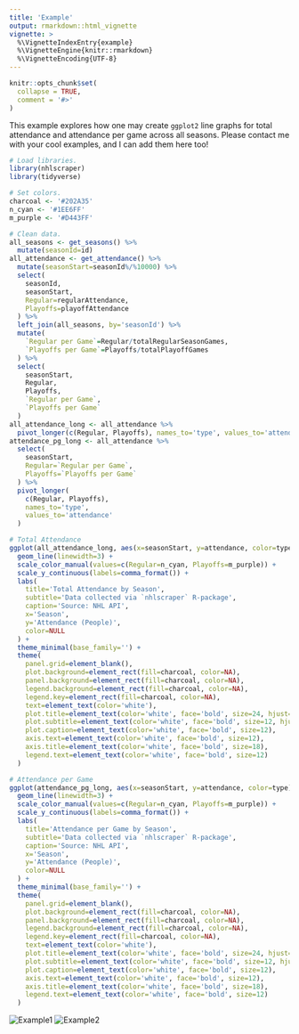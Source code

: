 ```yaml
---
title: 'Example'
output: rmarkdown::html_vignette
vignette: >
  %\VignetteIndexEntry{example}
  %\VignetteEngine{knitr::rmarkdown}
  %\VignetteEncoding{UTF-8}
---
```


```r
knitr::opts_chunk$set(
  collapse = TRUE,
  comment = '#>'
)
```

This example explores how one may create `ggplot2` line graphs for total attendance and attendance per game across all seasons. Please contact me with your cool examples, and I can add them here too!
```r
# Load libraries.
library(nhlscraper)
library(tidyverse)

# Set colors.
charcoal <- '#202A35'
n_cyan <- '#1EE6FF'
m_purple <- '#D443FF'

# Clean data.
all_seasons <- get_seasons() %>% 
  mutate(seasonId=id)
all_attendance <- get_attendance() %>%
  mutate(seasonStart=seasonId%/%10000) %>%
  select(
    seasonId, 
    seasonStart, 
    Regular=regularAttendance, 
    Playoffs=playoffAttendance
  ) %>% 
  left_join(all_seasons, by='seasonId') %>% 
  mutate(
    `Regular per Game`=Regular/totalRegularSeasonGames, 
    `Playoffs per Game`=Playoffs/totalPlayoffGames
  ) %>% 
  select(
    seasonStart, 
    Regular, 
    Playoffs, 
    `Regular per Game`, 
    `Playoffs per Game`
  )
all_attendance_long <- all_attendance %>%
  pivot_longer(c(Regular, Playoffs), names_to='type', values_to='attendance')
attendance_pg_long <- all_attendance %>% 
  select(
    seasonStart, 
    Regular=`Regular per Game`, 
    Playoffs=`Playoffs per Game`
  ) %>% 
  pivot_longer(
    c(Regular, Playoffs), 
    names_to='type', 
    values_to='attendance'
  )

# Total Attendance
ggplot(all_attendance_long, aes(x=seasonStart, y=attendance, color=type)) +
  geom_line(linewidth=3) +
  scale_color_manual(values=c(Regular=n_cyan, Playoffs=m_purple)) +
  scale_y_continuous(labels=comma_format()) +
  labs(
    title='Total Attendance by Season',
    subtitle='Data collected via `nhlscraper` R-package',
    caption='Source: NHL API',
    x='Season',
    y='Attendance (People)',
    color=NULL
  ) +
  theme_minimal(base_family='') +
  theme(
    panel.grid=element_blank(),
    plot.background=element_rect(fill=charcoal, color=NA),
    panel.background=element_rect(fill=charcoal, color=NA),
    legend.background=element_rect(fill=charcoal, color=NA),
    legend.key=element_rect(fill=charcoal, color=NA),
    text=element_text(color='white'),
    plot.title=element_text(color='white', face='bold', size=24, hjust=0.5),
    plot.subtitle=element_text(color='white', face='bold', size=12, hjust=0.5),
    plot.caption=element_text(color='white', face='bold', size=12),
    axis.text=element_text(color='white', face='bold', size=12),
    axis.title=element_text(color='white', face='bold', size=18),
    legend.text=element_text(color='white', face='bold', size=12)
  )

# Attendance per Game
ggplot(attendance_pg_long, aes(x=seasonStart, y=attendance, color=type)) +
  geom_line(linewidth=3) +
  scale_color_manual(values=c(Regular=n_cyan, Playoffs=m_purple)) +
  scale_y_continuous(labels=comma_format()) +
  labs(
    title='Attendance per Game by Season',
    subtitle='Data collected via `nhlscraper` R-package',
    caption='Source: NHL API',
    x='Season',
    y='Attendance (People)',
    color=NULL
  ) +
  theme_minimal(base_family='') +
  theme(
    panel.grid=element_blank(),
    plot.background=element_rect(fill=charcoal, color=NA),
    panel.background=element_rect(fill=charcoal, color=NA),
    legend.background=element_rect(fill=charcoal, color=NA),
    legend.key=element_rect(fill=charcoal, color=NA),
    text=element_text(color='white'),
    plot.title=element_text(color='white', face='bold', size=24, hjust=0.5),
    plot.subtitle=element_text(color='white', face='bold', size=12, hjust=0.5),
    plot.caption=element_text(color='white', face='bold', size=12),
    axis.text=element_text(color='white', face='bold', size=12),
    axis.title=element_text(color='white', face='bold', size=18),
    legend.text=element_text(color='white', face='bold', size=12)
  )
```
![Example1](Example1.png)
![Example2](Example2.png)
